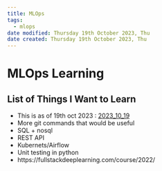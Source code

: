 ```yaml
---
title: MLOps
tags:
  - mlops
date modified: Thursday 19th October 2023, Thu
date created: Thursday 19th October 2023, Thu
---
```


# MLOps Learning


## List of Things I Want to Learn
- This is as of 19th oct 2023 : [2023_10_19](journals/2023_10_19.qmd) 
- More git commands that would be useful
- SQL + nosql 
- REST API
- Kubernets/Airflow
- Unit testing in python
- https://fullstackdeeplearning.com/course/2022/
